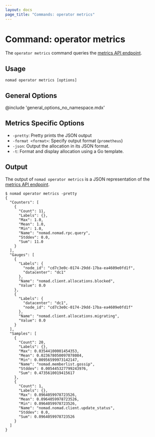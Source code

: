 ```yaml
---
layout: docs
page_title: "Commands: operator metrics"
---
```


# Command: operator metrics

The `operator metrics` command queries the [metrics API endpoint](/api-docs/metrics).

## Usage

```plaintext
nomad operator metrics [options]
```

## General Options

@include 'general_options_no_namespace.mdx'

## Metrics Specific Options

- `-pretty`: Pretty prints the JSON output
- `-format <format>`: Specify output format (`prometheus`)
- `-json`: Output the allocation in its JSON format.
- `-t`: Format and display allocation using a Go template.

## Output

The output of `nomad operator metrics` is a JSON representation of the
[metrics API endpoint](/api-docs/metrics).

```shell-session
$ nomad operator metrics -pretty
{
  "Counters": [
    {
      "Count": 11,
      "Labels": {},
      "Max": 1.0,
      "Mean": 1.0,
      "Min": 1.0,
      "Name": "nomad.nomad.rpc.query",
      "Stddev": 0.0,
      "Sum": 11.0
    }
  ],
  "Gauges": [
    {
      "Labels": {
        "node_id": "cd7c3e0c-0174-29dd-17ba-ea4609e0fd1f",
        "datacenter": "dc1"
      },
      "Name": "nomad.client.allocations.blocked",
      "Value": 0.0
    },
    {
      "Labels": {
        "datacenter": "dc1",
        "node_id": "cd7c3e0c-0174-29dd-17ba-ea4609e0fd1f"
      },
      "Name": "nomad.client.allocations.migrating",
      "Value": 0.0
    }
  ],
  "Samples": [
    {
      "Count": 20,
      "Labels": {},
      "Max": 0.03544100001454353,
      "Mean": 0.023678050097078084,
      "Min": 0.00956599973142147,
      "Name": "nomad.memberlist.gossip",
      "Stddev": 0.005445327799243976,
      "Sum": 0.4735610019415617
    },
    {
      "Count": 1,
      "Labels": {},
      "Max": 0.0964059978723526,
      "Mean": 0.0964059978723526,
      "Min": 0.0964059978723526,
      "Name": "nomad.nomad.client.update_status",
      "Stddev": 0.0,
      "Sum": 0.0964059978723526
    }
  ]
}
```
